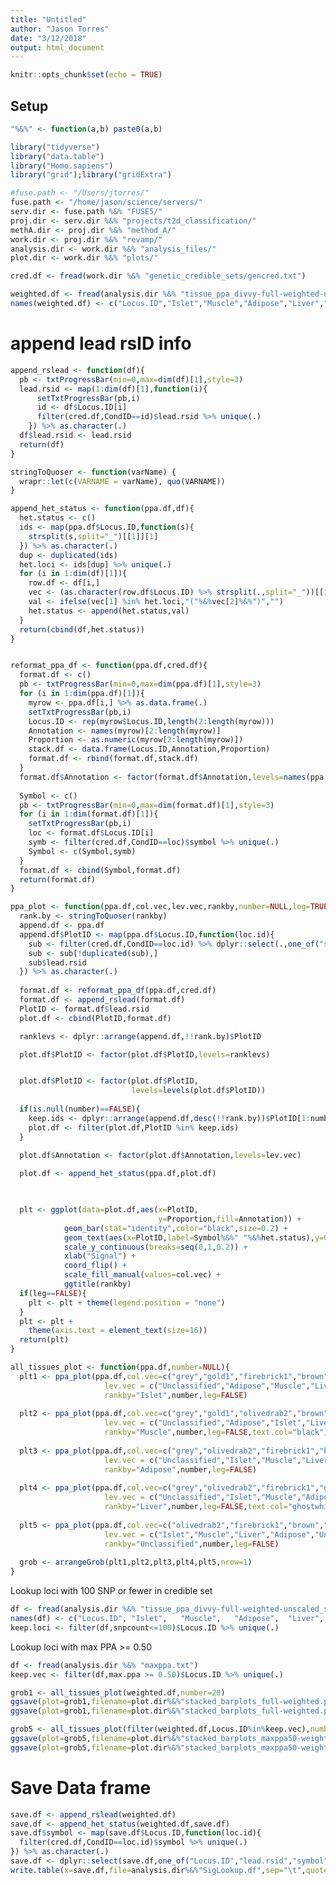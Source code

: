 ```yaml
---
title: "Untitled"
author: "Jason Torres"
date: "3/12/2018"
output: html_document
---
```


```r
knitr::opts_chunk$set(echo = TRUE)
```

## Setup 

```r

"%&%" <- function(a,b) paste0(a,b)

library("tidyverse")
library("data.table")
library("Homo.sapiens")
library("grid");library("gridExtra")

#fuse.path <- "/Users/jtorres/"
fuse.path <- "/home/jason/science/servers/"
serv.dir <- fuse.path %&% "FUSE5/"
proj.dir <- serv.dir %&% "projects/t2d_classification/"
methA.dir <- proj.dir %&% "method_A/"
work.dir <- proj.dir %&% "revamp/"
analysis.dir <- work.dir %&% "analysis_files/"
plot.dir <- work.dir %&% "plots/"

cred.df <- fread(work.dir %&% "genetic_credible_sets/gencred.txt")


```


```r

weighted.df <- fread(analysis.dir %&% "tissue_ppa_divvy-full-weighted-unscaled.txt")
names(weighted.df) <- c("Locus.ID","Islet","Muscle","Adipose","Liver","Unclassified")

```


# append lead rsID info 

```r

append_rslead <- function(df){
  pb <- txtProgressBar(min=0,max=dim(df)[1],style=3)
  lead.rsid <- map(1:dim(df)[1],function(i){
      setTxtProgressBar(pb,i)
      id <- df$Locus.ID[i]
      filter(cred.df,CondID==id)$lead.rsid %>% unique(.)
    }) %>% as.character(.)
  df$lead.rsid <- lead.rsid
  return(df)
}


```



```r

stringToQuoser <- function(varName) {
  wrapr::let(c(VARNAME = varName), quo(VARNAME))
}

append_het_status <- function(ppa.df,df){
  het.status <- c()
  ids <- map(ppa.df$Locus.ID,function(s){
    strsplit(s,split="_")[[1]][1]
  }) %>% as.character(.)
  dup <- duplicated(ids)
  het.loci <- ids[dup] %>% unique(.)
  for (i in 1:dim(df)[1]){
    row.df <- df[i,]
    vec <- (as.character(row.df$Locus.ID) %>% strsplit(.,split="_"))[[1]]
    val <- ifelse(vec[1] %in% het.loci,"("%&%vec[2]%&%")","")
    het.status <- append(het.status,val)
  }
  return(cbind(df,het.status))
}


reformat_ppa_df <- function(ppa.df,cred.df){
  format.df <- c() 
  pb <- txtProgressBar(min=0,max=dim(ppa.df)[1],style=3)
  for (i in 1:dim(ppa.df)[1]){
    myrow <- ppa.df[i,] %>% as.data.frame(.)
    setTxtProgressBar(pb,i)
    Locus.ID <- rep(myrow$Locus.ID,length(2:length(myrow)))
    Annotation <- names(myrow)[2:length(myrow)]
    Proportion <- as.numeric(myrow[2:length(myrow)])
    stack.df <- data.frame(Locus.ID,Annotation,Proportion)
    format.df <- rbind(format.df,stack.df)
  }
  format.df$Annotation <- factor(format.df$Annotation,levels=names(ppa.df)[2:dim(ppa.df)[2]])
  
  Symbol <- c()
  pb <- txtProgressBar(min=0,max=dim(format.df)[1],style=3)
  for (i in 1:dim(format.df)[1]){
    setTxtProgressBar(pb,i)
    loc <- format.df$Locus.ID[i]
    symb <- filter(cred.df,CondID==loc)$symbol %>% unique(.)
    Symbol <- c(Symbol,symb)
  }
  format.df <- cbind(Symbol,format.df)  
  return(format.df)
}


```


```r

ppa_plot <- function(ppa.df,col.vec,lev.vec,rankby,number=NULL,leg=TRUE,text.col="black"){
  rank.by <- stringToQuoser(rankby)
  append.df <- ppa.df
  append.df$PlotID <- map(ppa.df$Locus.ID,function(loc.id){
    sub <- filter(cred.df,CondID==loc.id) %>% dplyr::select(.,one_of("symbol","lead.rsid")) 
    sub <- sub[!duplicated(sub),]
    sub$lead.rsid
  }) %>% as.character(.)
  
  format.df <- reformat_ppa_df(ppa.df,cred.df)
  format.df <- append_rslead(format.df)
  PlotID <- format.df$lead.rsid
  plot.df <- cbind(PlotID,format.df)

  ranklevs <- dplyr::arrange(append.df,!!rank.by)$PlotID

  plot.df$PlotID <- factor(plot.df$PlotID,levels=ranklevs)


  plot.df$PlotID <- factor(plot.df$PlotID, 
                           levels=levels(plot.df$PlotID))
  
  if(is.null(number)==FALSE){
    keep.ids <- dplyr::arrange(append.df,desc(!!rank.by))$PlotID[1:number]
    plot.df <- filter(plot.df,PlotID %in% keep.ids)
  }

  plot.df$Annotation <- factor(plot.df$Annotation,levels=lev.vec)
  
  plot.df <- append_het_status(ppa.df,plot.df)


  
  plt <- ggplot(data=plot.df,aes(x=PlotID,
                                 y=Proportion,fill=Annotation)) + 
            geom_bar(stat="identity",color="black",size=0.2) + 
            geom_text(aes(x=PlotID,label=Symbol%&%" "%&%het.status),y=0.2,color=text.col) + 
            scale_y_continuous(breaks=seq(0,1,0.2)) + 
            xlab("Signal") + 
            coord_flip() + 
            scale_fill_manual(values=col.vec) +
            ggtitle(rankby)
  if(leg==FALSE){
    plt <- plt + theme(legend.position = "none")
  }
  plt <- plt + 
    theme(axis.text = element_text(size=16))
  return(plt)
}

all_tissues_plot <- function(ppa.df,number=NULL){
  plt1 <- ppa_plot(ppa.df,col.vec=c("grey","gold1","firebrick1","brown","olivedrab2"),
                     lev.vec = c("Unclassified","Adipose","Muscle","Liver","Islet"),
                     rankby="Islet",number,leg=FALSE)
  
  plt2 <- ppa_plot(ppa.df,col.vec=c("grey","gold1","olivedrab2","brown","firebrick1"),
                     lev.vec = c("Unclassified","Adipose","Islet","Liver","Muscle"),
                     rankby="Muscle",number,leg=FALSE,text.col="black")
  
  plt3 <- ppa_plot(ppa.df,col.vec=c("grey","olivedrab2","firebrick1","brown","gold1"),
                     lev.vec = c("Unclassified","Islet","Muscle","Liver","Adipose"),
                     rankby="Adipose",number,leg=FALSE)
  
  plt4 <- ppa_plot(ppa.df,col.vec=c("grey","olivedrab2","firebrick1","gold1","brown"),
                     lev.vec = c("Unclassified","Islet","Muscle","Adipose","Liver"),
                     rankby="Liver",number,leg=FALSE,text.col="ghostwhite")
  
  plt5 <- ppa_plot(ppa.df,col.vec=c("olivedrab2","firebrick1","brown","gold1","grey"),
                     lev.vec = c("Islet","Muscle","Liver","Adipose","Unclassified"),
                     rankby="Unclassified",number,leg=FALSE)
  
  grob <- arrangeGrob(plt1,plt2,plt3,plt4,plt5,nrow=1)
}

```


Lookup loci with 100 SNP or fewer in credible set 

```r

df <- fread(analysis.dir %&% "tissue_ppa_divvy-full-weighted-unscaled_snpcount.txt")
names(df) <- c("Locus.ID", "Islet",   "Muscle",   "Adipose",  "Liver",    "Unclassified",    "snpcount")
keep.loci <- filter(df,snpcount<=100)$Locus.ID %>% unique(.)

```


Lookup loci with max PPA >= 0.50 


```r

df <- fread(analysis.dir %&% "maxppa.txt")
keep.vec <- filter(df,max.ppa >= 0.50)$Locus.ID %>% unique(.)

```



```r


grob1 <- all_tissues_plot(weighted.df,number=20)
ggsave(plot=grob1,filename=plot.dir%&%"stacked_barplots_full-weighted.png",width=22,height=8)
ggsave(plot=grob1,filename=plot.dir%&%"stacked_barplots_full-weighted.pdf",width=22,height=8)

grob5 <- all_tissues_plot(filter(weighted.df,Locus.ID%in%keep.vec),number=20)
ggsave(plot=grob5,filename=plot.dir%&%"stacked_barplots_maxppa50-weighted.png",width=25,height=11.5)
ggsave(plot=grob5,filename=plot.dir%&%"stacked_barplots_maxppa50-weighted.pdf",width=25,height=11.5)

```


# Save Data frame 


```r

save.df <- append_rslead(weighted.df)
save.df <- append_het_status(weighted.df,save.df)
save.df$symbol <- map(save.df$Locus.ID,function(loc.id){
  filter(cred.df,CondID==loc.id)$symbol %>% unique(.)
}) %>% as.character(.)
save.df <- dplyr::select(save.df,one_of("Locus.ID","lead.rsid","symbol","het.status"))
write.table(x=save.df,file=analysis.dir%&%"SigLookup.df",sep="\t",quote=F,row.names=F)
```


